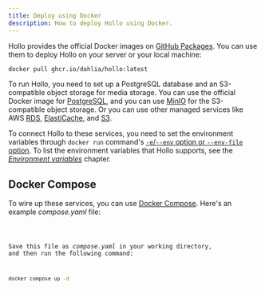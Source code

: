 ```yaml
---
title: Deploy using Docker
description: How to deploy Hollo using Docker.
---
```


Hollo provides the official Docker images on [GitHub Packages].  You can use
them to deploy Hollo on your server or your local machine:

~~~~ sh frame="none"
docker pull ghcr.io/dahlia/hollo:latest
~~~~

To run Hollo, you need to set up a PostgreSQL database and
an S3-compatible object storage for media storage.  You can use the
official Docker image for [PostgreSQL], and you can use
[MinIO] for the S3-compatible object storage.  Or you can use other
managed services like AWS [RDS], [ElastiCache], and [S3].

To connect Hollo to these services, you need to set the environment
variables through `docker run` command's [`-e`/`--env` option or
`--env-file` option][1].  To list the environment variables that Hollo
supports, see the [*Environment variables*](/install/env) chapter.

[GitHub Packages]: https://github.com/dahlia/hollo/pkgs/container/hollo
[PostgreSQL]: https://hub.docker.com/_/postgres
[MinIO]: https://hub.docker.com/r/minio/minio
[RDS]: https://aws.amazon.com/rds/
[ElastiCache]: https://aws.amazon.com/elasticache/
[S3]: https://aws.amazon.com/s3/
[1]: https://docs.docker.com/reference/cli/docker/container/run/#env


Docker Compose
--------------


To wire up these services, you can use [Docker Compose].  Here's an example
*compose.yaml* file:

<Code code={composeYaml} lang="yaml" title="compose.yaml" />

Save this file as *compose.yaml* in your working directory, and then run
the following command:

~~~~ sh frame="none"
docker compose up -d
~~~~

[Docker Compose]: https://docs.docker.com/compose/
